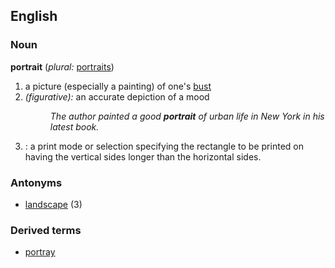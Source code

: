 ==English==

===Noun===
'''portrait'''  (''plural:'' [[portraits]])
# a picture (especially a painting) of one's [[bust]]
# ''(figurative):'' an accurate depiction of a mood
#:''The author painted a good '''portrait''' of urban life in New York in his latest book.''
# {{cattag2|computing|printing}}: a print mode or selection specifying the rectangle to be printed on having the vertical sides longer than the horizontal sides.

===Antonyms===
*[[landscape]] (3)

===Derived terms===
*[[portray]]